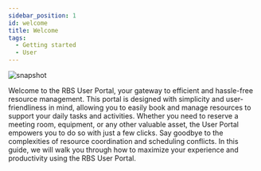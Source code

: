 ---
sidebar_position: 1
id: welcome
title: Welcome
tags:
  - Getting started
  - User
---



<BrowserWindow url={url}>

![snapshot](../assets/user/login.png)

</BrowserWindow>

Welcome to the RBS User Portal, your gateway to efficient and hassle-free resource management. This portal is designed with simplicity and user-friendliness in mind, allowing you to easily book and manage resources to support your daily tasks and activities. Whether you need to reserve a meeting room, equipment, or any other valuable asset, the User Portal empowers you to do so with just a few clicks. Say goodbye to the complexities of resource coordination and scheduling conflicts. In this guide, we will walk you through how to maximize your experience and productivity using the RBS User Portal.
